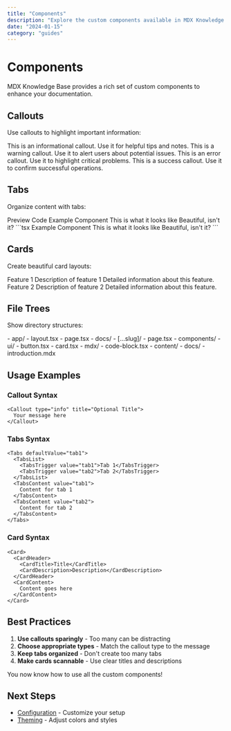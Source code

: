 ```yaml
---
title: "Components"
description: "Explore the custom components available in MDX Knowledge Base"
date: "2024-01-15"
category: "guides"
---
```


# Components

MDX Knowledge Base provides a rich set of custom components to enhance your documentation.

## Callouts

Use callouts to highlight important information:

<Callout type="info" title="Information">
  This is an informational callout. Use it for helpful tips and notes.
</Callout>

<Callout type="warning" title="Warning">
  This is a warning callout. Use it to alert users about potential issues.
</Callout>

<Callout type="error" title="Error">
  This is an error callout. Use it to highlight critical problems.
</Callout>

<Callout type="success" title="Success">
  This is a success callout. Use it to confirm successful operations.
</Callout>

## Tabs

Organize content with tabs:

<Tabs defaultValue="preview">
  <TabsList>
    <TabsTrigger value="preview">Preview</TabsTrigger>
    <TabsTrigger value="code">Code</TabsTrigger>
  </TabsList>
  <TabsContent value="preview">
    <Card>
      <CardHeader>
        <CardTitle>Example Component</CardTitle>
        <CardDescription>This is what it looks like</CardDescription>
      </CardHeader>
      <CardContent>
        Beautiful, isn't it?
      </CardContent>
    </Card>
  </TabsContent>
  <TabsContent value="code">
    ```tsx
    <Card>
      <CardHeader>
        <CardTitle>Example Component</CardTitle>
        <CardDescription>This is what it looks like</CardDescription>
      </CardHeader>
      <CardContent>
        Beautiful, isn't it?
      </CardContent>
    </Card>
    ```
  </TabsContent>
</Tabs>

## Cards

Create beautiful card layouts:

<div className="grid gap-4 md:grid-cols-2">
  <Card>
    <CardHeader>
      <CardTitle>Feature 1</CardTitle>
      <CardDescription>Description of feature 1</CardDescription>
    </CardHeader>
    <CardContent>
      Detailed information about this feature.
    </CardContent>
  </Card>
  
  <Card>
    <CardHeader>
      <CardTitle>Feature 2</CardTitle>
      <CardDescription>Description of feature 2</CardDescription>
    </CardHeader>
    <CardContent>
      Detailed information about this feature.
    </CardContent>
  </Card>
</div>

## File Trees

Show directory structures:

<FileTree>
  - app/
    - layout.tsx
    - page.tsx
    - docs/
      - [...slug]/
        - page.tsx
  - components/
    - ui/
      - button.tsx
      - card.tsx
    - mdx/
      - code-block.tsx
  - content/
    - docs/
      - introduction.mdx
</FileTree>

## Usage Examples

### Callout Syntax

```mdx
<Callout type="info" title="Optional Title">
  Your message here
</Callout>
```

### Tabs Syntax

```mdx
<Tabs defaultValue="tab1">
  <TabsList>
    <TabsTrigger value="tab1">Tab 1</TabsTrigger>
    <TabsTrigger value="tab2">Tab 2</TabsTrigger>
  </TabsList>
  <TabsContent value="tab1">
    Content for tab 1
  </TabsContent>
  <TabsContent value="tab2">
    Content for tab 2
  </TabsContent>
</Tabs>
```

### Card Syntax

```mdx
<Card>
  <CardHeader>
    <CardTitle>Title</CardTitle>
    <CardDescription>Description</CardDescription>
  </CardHeader>
  <CardContent>
    Content goes here
  </CardContent>
</Card>
```

## Best Practices

1. **Use callouts sparingly** - Too many can be distracting
2. **Choose appropriate types** - Match the callout type to the message
3. **Keep tabs organized** - Don't create too many tabs
4. **Make cards scannable** - Use clear titles and descriptions

<Callout type="success">
  You now know how to use all the custom components!
</Callout>

## Next Steps

- [Configuration](/docs/api/configuration) - Customize your setup
- [Theming](/docs/api/theming) - Adjust colors and styles